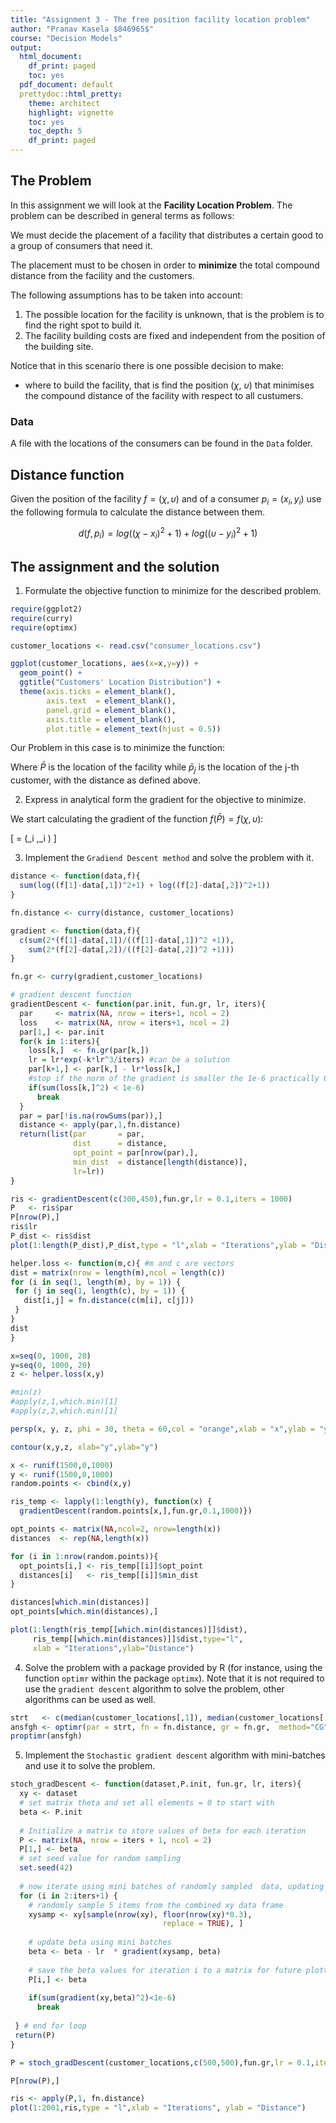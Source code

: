 ```yaml
---
title: "Assignment 3 - The free position facility location problem"
author: "Pranav Kasela $846965$"
course: "Decision Models"
output:
  html_document:
    df_print: paged
    toc: yes
  pdf_document: default
  prettydoc::html_pretty:
    theme: architect
    highlight: vignette
    toc: yes
    toc_depth: 5
    df_print: paged
---
```



## The Problem

In this assignment we will look at the **Facility Location Problem**. 
The problem can be described in general terms as follows: 

We must decide the placement of  a facility that distributes a certain good to a group of consumers that need it.

The placement must to be chosen  in order to **minimize** the total compound distance from the facility and the customers. 

The following assumptions has to be taken into account:

1. The possible location for the facility is unknown, that is the problem is to find the right spot to build it.
2. The facility building costs are fixed and  independent from the position of the building site. 
 


Notice that  in this scenario  there is one possible decision to make: 

- where to build the facility, that is find the position ($\chi$, $\upsilon$) that minimises the compound distance of the facility with respect to all custumers.

### Data

A file with the locations of the consumers can be  found in  the `Data` folder. 

## Distance function

Given the position of the facility $f= (\chi, \upsilon)$ and of a consumer $p_i=(x_i, y_i)$ use the following formula to calculate the distance between them. 

$$
d(f,p_i) = log((\chi-x_i)^2+1) + log((\upsilon-y_i)^2+1)
$$

## The assignment and the solution

1. Formulate the objective function to minimize for the described problem. 

```r
require(ggplot2)
require(curry)
require(optimx)
```


```r
customer_locations <- read.csv("consumer_locations.csv")

ggplot(customer_locations, aes(x=x,y=y)) +
  geom_point() + 
  ggtitle("Customers' Location Distribution") +
  theme(axis.ticks = element_blank(),
        axis.text  = element_blank(),
        panel.grid = element_blank(),
        axis.title = element_blank(),
        plot.title = element_text(hjust = 0.5))
```

Our Problem in this case is to minimize the function:

\begin{align*}
\text{min}& &f(\bar{P})=\sum_{j=1}^n \text{distance}(\bar{P},\bar{p}_j)
\end{align*}

Where $\bar{P}$ is the location of the facility while $\bar{p}_j$ is the location of the j-th customer, with the distance as defined above.

2. Express in analytical form the gradient for the objective to minimize.

We start calculating the gradient of the function $f(\bar{P})=f(\chi,\upsilon)$:

\[
\nabla = \Big(\sum_i \dfrac{2(\chi-x_i)}{(\chi-x_i)^2 +1},\sum_i \dfrac{2(\upsilon-y_i)}{(\upsilon-y_i)^2 +1}\Big)
\]

3. Implement the `Gradiend Descent method` and solve the problem with it.

```r
distance <- function(data,f){
  sum(log((f[1]-data[,1])^2+1) + log((f[2]-data[,2])^2+1))
}

fn.distance <- curry(distance, customer_locations)

gradient <- function(data,f){
  c(sum(2*(f[1]-data[,1])/((f[1]-data[,1])^2 +1)),
    sum(2*(f[2]-data[,2])/((f[2]-data[,2])^2 +1)))
}

fn.gr <- curry(gradient,customer_locations)

# gradient descent function
gradientDescent <- function(par.init, fun.gr, lr, iters){
  par     <- matrix(NA, nrow = iters+1, ncol = 2)
  loss    <- matrix(NA, nrow = iters+1, ncol = 2)
  par[1,] <- par.init
  for(k in 1:iters){
    loss[k,]  <- fn.gr(par[k,])
    lr = lr*exp(-k*lr^3/iters) #can be a solution
    par[k+1,] <- par[k,] - lr*loss[k,]
    #stop if the norm of the gradient is smaller the 1e-6 practically 0
    if(sum(loss[k,]^2) < 1e-6)  
      break
  }
  par = par[!is.na(rowSums(par)),]
  distance <- apply(par,1,fn.distance)
  return(list(par       = par,
              dist      = distance,
              opt_point = par[nrow(par),],
              min_dist  = distance[length(distance)],
              lr=lr))
}

ris <- gradientDescent(c(300,450),fun.gr,lr = 0.1,iters = 1000)
P   <- ris$par
P[nrow(P),]
ris$lr
P_dist <- ris$dist 
plot(1:length(P_dist),P_dist,type = "l",xlab = "Iterations",ylab = "Distance Value")
```


```r
helper.loss <- function(m,c){ #m and c are vectors
dist = matrix(nrow = length(m),ncol = length(c))
for (i in seq(1, length(m), by = 1)) {
 for (j in seq(1, length(c), by = 1)) {
   dist[i,j] = fn.distance(c(m[i], c[j]))   
 } 
}
dist
}

x=seq(0, 1000, 20)
y=seq(0, 1000, 20)
z <- helper.loss(x,y)

#min(z)
#apply(z,1,which.min)[1]
#apply(z,2,which.min)[1]

persp(x, y, z, phi = 30, theta = 60,col = "orange",xlab = "x",ylab = "y", zlab = "Distance Function", r=10, d=5)

contour(x,y,z, xlab="y",ylab="y")
```

```r
x <- runif(1500,0,1000)
y <- runif(1500,0,1000)
random.points <- cbind(x,y)

ris_temp <- lapply(1:length(y), function(x) {
  gradientDescent(random.points[x,],fun.gr,0.1,1000)})

opt_points <- matrix(NA,ncol=2, nrow=length(x))
distances  <- rep(NA,length(x))

for (i in 1:nrow(random.points)){
  opt_points[i,] <- ris_temp[[i]]$opt_point
  distances[i]   <- ris_temp[[i]]$min_dist
}

distances[which.min(distances)]
opt_points[which.min(distances),]

plot(1:length(ris_temp[[which.min(distances)]]$dist),
     ris_temp[[which.min(distances)]]$dist,type="l",
     xlab = "Iterations",ylab="Distance")
```


4. Solve the problem with a package provided by R (for instance, using the function `optimr` within the package `optimx`). Note that it is not required to use the `gradient descent` algorithm to solve the problem, other algorithms can be used as well.

```r
strt   <- c(median(customer_locations[,1]), median(customer_locations[,2]))
ansfgh <- optimr(par = strt, fn = fn.distance, gr = fn.gr,  method="CG")
proptimr(ansfgh) 
```


5. Implement the `Stochastic gradient descent` algorithm with mini-batches and use it to solve the problem. 

```r
stoch_gradDescent <- function(dataset,P.init, fun.gr, lr, iters){
  xy <- dataset
  # set matrix theta and set all elements = 0 to start with
  beta <- P.init
    
  # Initialize a matrix to store values of beta for each iteration
  P <- matrix(NA, nrow = iters + 1, ncol = 2)
  P[1,] <- beta
  # set seed value for random sampling
  set.seed(42)
    
  # now iterate using mini batches of randomly sampled  data, updating theta each step
  for (i in 2:iters+1) {
    # randomly sample 5 items from the combined xy data frame
    xysamp <- xy[sample(nrow(xy), floor(nrow(xy)*0.3), 
                                  replace = TRUE), ]
      
    # update beta using mini batches
    beta <- beta - lr  * gradient(xysamp, beta)
      
    # save the beta values for iteration i to a matrix for future plotting
    P[i,] <- beta
    
    if(sum(gradient(xy,beta)^2)<1e-6)
      break
      
 } # end for loop
 return(P)
}

P = stoch_gradDescent(customer_locations,c(500,500),fun.gr,lr = 0.1,iter = 2000)

P[nrow(P),]

ris <- apply(P,1, fn.distance)
plot(1:2001,ris,type = "l",xlab = "Iterations", ylab = "Distance")
```






